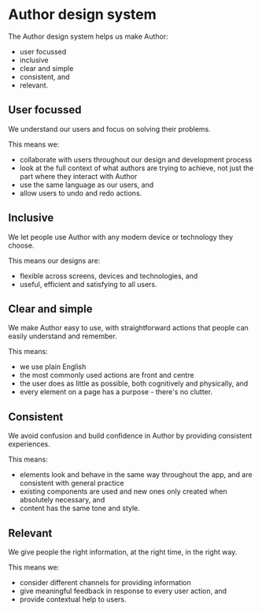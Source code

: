 <Meta title="Introduction" />

# Author design system

The Author design system helps us make Author:

* user focussed
* inclusive
* clear and simple
* consistent, and
* relevant.

## User focussed

We understand our users and focus on solving their problems.

This means we:

* collaborate with users throughout our design and development process
* look at the full context of what authors are trying to achieve, not just the part where they interact with Author
* use the same language as our users, and
* allow users to undo and redo actions.

## Inclusive

We let people use Author with any modern device or technology they choose.

This means our designs are:

* flexible across screens, devices and technologies, and
* useful, efficient and satisfying to all users.

## Clear and simple

We make Author easy to use, with straightforward actions that people can easily understand and remember.

This means:

* we use plain English
* the most commonly used actions are front and centre
* the user does as little as possible, both cognitively and physically, and
* every element on a page has a purpose - there's no clutter.

## Consistent

We avoid confusion and build confidence in Author by providing consistent experiences.

This means:

* elements look and behave in the same way throughout the app, and are consistent with general practice
* existing components are used and new ones only created when absolutely necessary, and
* content has the same tone and style.

## Relevant

We give people the right information, at the right time, in the right way.

This means we:

* consider different channels for providing information
* give meaningful feedback in response to every user action, and
* provide contextual help to users.
